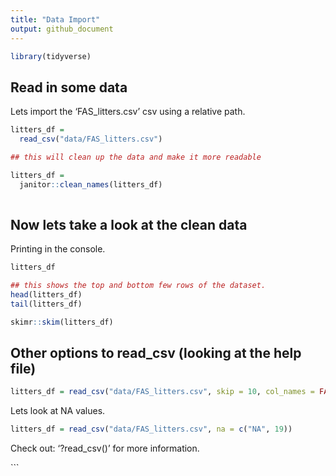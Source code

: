 ```yaml
---
title: "Data Import"
output: github_document
---
```


```r
library(tidyverse)
```

## Read in some data

Lets import the 'FAS_litters.csv' csv using a relative path. 
```r
litters_df = 
  read_csv("data/FAS_litters.csv")

## this will clean up the data and make it more readable

litters_df = 
  janitor::clean_names(litters_df)
  
```
## Now lets take a look at the clean data

Printing in the console. 

```r
litters_df
```


```r
## this shows the top and bottom few rows of the dataset. 
head(litters_df)
tail(litters_df)
```
```r
skimr::skim(litters_df)
```

## Other options to read_csv (looking at the help file)

```r
litters_df = read_csv("data/FAS_litters.csv", skip = 10, col_names = FALSE)
```

Lets look at NA values. 
```r
litters_df = read_csv("data/FAS_litters.csv", na = c("NA", 19))
```

Check out: '?read_csv()' for more information. 



```





